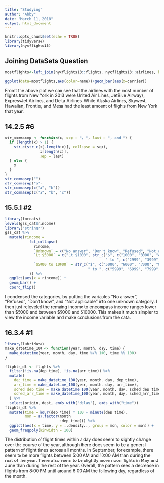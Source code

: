 ---
title: "Studying"
author: "Abby"
date: "March 11, 2018"
output: html_document
---

```{r setup, include=FALSE}
knitr::opts_chunk$set(echo = TRUE)
library(tidyverse)
library(nycflights13)
```

## Joining DataSets Question
```{r ordering flights}
mostflights<-left_join(nycflights13::flights, nycflights13::airlines, by="carrier")

ggplot(data=mostflights,aes(color=name))+geom_bar(aes(x=carrier))
```

Fromt the above plot we can see that the airlines with the most number of flights from New York in 2013 were United Air Lines, JetBlue Airways, ExpressJet Airlines, and Delta Airlines. While Alaska Airlines, Skywest, Hawaiian, Frontier, and Mesa had the least amount of flights from New York that year. 

## 14.2.5 #6
```{r functionstring}
str_commasep <- function(x, sep = ", ", last = ", and ") {
  if (length(x) > 1) {
    str_c(str_c(x[-length(x)], collapse = sep),
                x[length(x)],
                sep = last)
  } else {
    x
  }
}
str_commasep("")
str_commasep("a")
str_commasep(c("a", "b"))
str_commasep(c("a", "b", "c"))
```

## 15.5.1 #2
```{r factors}
library(forcats)
levels(gss_cat$rincome)
library("stringr")
gss_cat %>%
  mutate(rincome =
           fct_collapse(
             rincome,
             `Unknown` = c("No answer", "Don't know", "Refused", "Not applicable"),
             `Lt $5000` = c("Lt $1000", str_c("$", c("1000", "3000", "4000"),
                                              " to ", c("2999", "3999", "4999"))),
             `$5000 to 10000` = str_c("$", c("5000", "6000", "7000", "8000"),
                                      " to ", c("5999", "6999", "7999", "9999"))
           )) %>%
  ggplot(aes(x = rincome)) +
  geom_bar() +
  coord_flip()
```

I condensed the categories, by putting the variables "No answer", "Refused", "Don't know", and "Not applicable" into one unknown category. I then just releveled the remaing income to encompass income ranges lower than \$5000 and between \$5000 and \$10000. This makes it much simpler to view the income variable and make conclusions from the data. 

## 16.3.4 #1
```{r finalAbby}
library(lubridate)
make_datetime_100 <- function(year, month, day, time) {
  make_datetime(year, month, day, time %/% 100, time %% 100)
}

flights_dt <- flights %>% 
  filter(!is.na(dep_time), !is.na(arr_time)) %>% 
  mutate(
    dep_time = make_datetime_100(year, month, day, dep_time),
    arr_time = make_datetime_100(year, month, day, arr_time),
    sched_dep_time = make_datetime_100(year, month, day, sched_dep_time),
    sched_arr_time = make_datetime_100(year, month, day, sched_arr_time)
  ) %>% 
  select(origin, dest, ends_with("delay"), ends_with("time"))
flights_dt %>%
  mutate(time = hour(dep_time) * 100 + minute(dep_time),
         mon = as.factor(month
                         (dep_time))) %>%
  ggplot(aes(x = time, y = ..density.., group = mon, color = mon)) +
  geom_freqpoly(binwidth = 100)
```

The distribution of flight times within a day does seem to slightly change over the course of the year, although there does seem to be a general pattern of flight times across all months. In September, for example, there seem to be more flights between 5:00 AM and 10:00 AM than during the rest of the year. There also seem to be slightly more noon flights in May and June than during the rest of the year. Overall, the pattern sees a decrease in flights from 8:00 PM until around 6:00 AM the following day, regardless of the month. 
